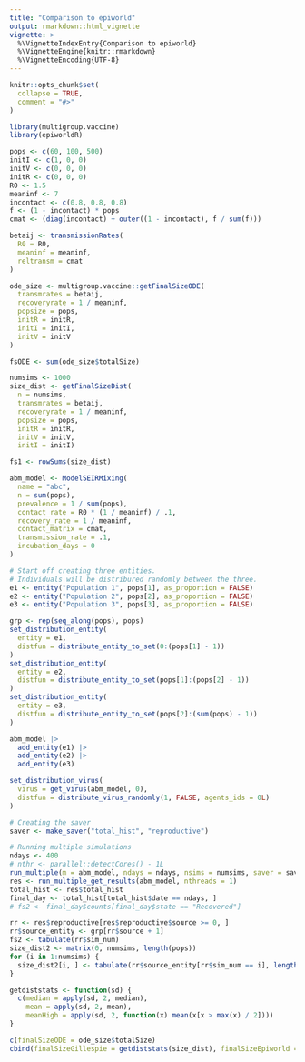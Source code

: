```yaml
---
title: "Comparison to epiworld"
output: rmarkdown::html_vignette
vignette: >
  %\VignetteIndexEntry{Comparison to epiworld}
  %\VignetteEngine{knitr::rmarkdown}
  %\VignetteEncoding{UTF-8}
---
```


```r
knitr::opts_chunk$set(
  collapse = TRUE,
  comment = "#>"
)
```

```r
library(multigroup.vaccine)
library(epiworldR)
```

```r
pops <- c(60, 100, 500)
initI <- c(1, 0, 0)
initV <- c(0, 0, 0)
initR <- c(0, 0, 0)
R0 <- 1.5
meaninf <- 7
incontact <- c(0.8, 0.8, 0.8)
f <- (1 - incontact) * pops
cmat <- (diag(incontact) + outer((1 - incontact), f / sum(f)))

betaij <- transmissionRates(
  R0 = R0,
  meaninf = meaninf,
  reltransm = cmat
)

ode_size <- multigroup.vaccine::getFinalSizeODE(
  transmrates = betaij,
  recoveryrate = 1 / meaninf,
  popsize = pops,
  initR = initR,
  initI = initI,
  initV = initV
)

fsODE <- sum(ode_size$totalSize)
```

```r
numsims <- 1000
size_dist <- getFinalSizeDist(
  n = numsims,
  transmrates = betaij,
  recoveryrate = 1 / meaninf,
  popsize = pops,
  initR = initR,
  initV = initV,
  initI = initI)

fs1 <- rowSums(size_dist)
```

```r
abm_model <- ModelSEIRMixing(
  name = "abc",
  n = sum(pops),
  prevalence = 1 / sum(pops),
  contact_rate = R0 * (1 / meaninf) / .1,
  recovery_rate = 1 / meaninf,
  contact_matrix = cmat,
  transmission_rate = .1,
  incubation_days = 0
)

# Start off creating three entities.
# Individuals will be distribured randomly between the three.
e1 <- entity("Population 1", pops[1], as_proportion = FALSE)
e2 <- entity("Population 2", pops[2], as_proportion = FALSE)
e3 <- entity("Population 3", pops[3], as_proportion = FALSE)

grp <- rep(seq_along(pops), pops)
set_distribution_entity(
  entity = e1,
  distfun = distribute_entity_to_set(0:(pops[1] - 1))
)
set_distribution_entity(
  entity = e2,
  distfun = distribute_entity_to_set(pops[1]:(pops[2] - 1))
)
set_distribution_entity(
  entity = e3,
  distfun = distribute_entity_to_set(pops[2]:(sum(pops) - 1))
)

abm_model |>
  add_entity(e1) |>
  add_entity(e2) |>
  add_entity(e3)

set_distribution_virus(
  virus = get_virus(abm_model, 0),
  distfun = distribute_virus_randomly(1, FALSE, agents_ids = 0L)
)

# Creating the saver
saver <- make_saver("total_hist", "reproductive")

# Running multiple simulations
ndays <- 400
# nthr <- parallel::detectCores() - 1L
run_multiple(m = abm_model, ndays = ndays, nsims = numsims, saver = saver, nthreads = 1)
res <- run_multiple_get_results(abm_model, nthreads = 1)
total_hist <- res$total_hist
final_day <- total_hist[total_hist$date == ndays, ]
# fs2 <- final_day$counts[final_day$state == "Recovered"]

rr <- res$reproductive[res$reproductive$source >= 0, ]
rr$source_entity <- grp[rr$source + 1]
fs2 <- tabulate(rr$sim_num)
size_dist2 <- matrix(0, numsims, length(pops))
for (i in 1:numsims) {
  size_dist2[i, ] <- tabulate(rr$source_entity[rr$sim_num == i], length(pops))
}

getdiststats <- function(sd) {
  c(median = apply(sd, 2, median),
    mean = apply(sd, 2, mean),
    meanHigh = apply(sd, 2, function(x) mean(x[x > max(x) / 2])))
}

c(finalSizeODE = ode_size$totalSize)
cbind(finalSizeGillespie = getdiststats(size_dist), finalSizeEpiworld = getdiststats(size_dist2))
```
